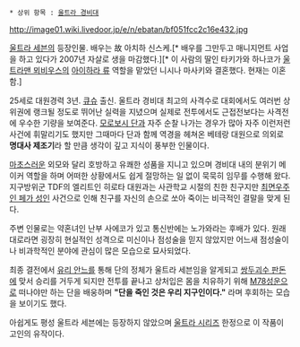  * 상위 항목 : [[울트라 경비대]]

http://image01.wiki.livedoor.jp/e/n/ebatan/bf051fcc2c16e432.jpg

[[울트라 세븐]]의 등장인물. 배우는 故 아치하 신스케.[* 배우를 그만두고 매니지먼트 사업을 하고 있다가 2007년 자살로 생을 마감했다.][* 이 사람의 딸인 타키가와 하나코가 [[울트라맨 뫼비우스]]의 [[아이하라 류]] 역할을 맡았던 니시나 마사키와 결혼했다. 현재는 이혼함.]

25세로 대원경력 3년. [[큐슈]] 출신. 울트라 경비대 최고의 사격수로 대회에서도 여러번 상위권에 랭크될 정도로 뛰어난 실력을 지녔으며 실제로 전투에서도 근접전보다는 사격전에 우수한 기량을 보여준다. [[모로보시 단]]과 자주 순찰 나가는 경우가 많아 자주 이런저런 사건에 휘말리기도 했지만 그때마다 단과 함께 역경을 헤쳐온 베테랑 대원으로 의외로 '''명대사 제조기'''라 할 만큼 생각이 깊고 지식이 풍부한 인물이다. 

[[마초]]스러운 외모와 달리 호방하고 유쾌한 성품을 지니고 있으며 경비대 내의 분위기 메이커 역할을 하며 어떠한 상황에서도 쉽게 절망하는 일 없이 묵묵히 임무를 수행해 왔다. 지구방위군 TDF의 엘리트인 히로타 대원과는 사관학교 시절의 친한 친구지만 [[최면우주인 페가 성인]] 사건으로 인해 친구를 자신의 손으로 쏘아 죽이는 비극적인 결말을 맞게 된다.

주변 인물로는 약혼녀인 난부 사에코가 있고 통신반에는 노가와라는 후배가 있다. 원래대로라면 굉장히 현실적인 성격으로 미신이나 점성술을 믿지 않았지만 어느새 점성술이나 비과학적인 분야에 관심이 많은 모습으로 묘사되었다.

최종 결전에서 [[유리 안느]]를 통해 단의 정체가 울트라 세븐임을 알게되고 [[쌍두괴수 판돈]]에 맞서 승리를 거두게 되지만 전투를 끝나고 상처입은 몸을 치유하기 위해 [[M78성운]]으로 떠나야만 하는 단을 배웅하며 '''"단을 죽인 것은 우리 지구인이다."''' 라며 후회하는 모습을 보이기도 했다.

아쉽게도 평성 울트라 세븐에는 등장하지 않았으며 [[울트라 시리즈]] 한정으로 이 작품이 고인의 유작이다. 

